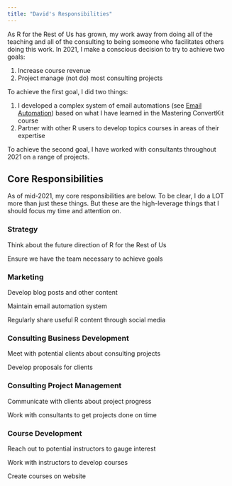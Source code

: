 ```yaml
---
title: "David's Responsibilities"
---
```


As R for the Rest of Us has grown, my work away from doing all of the teaching and all of the consulting to being someone who facilitates others doing this work. In 2021, I make a conscious decision to try to achieve two goals:

1. Increase course revenue
2. Project manage (not do) most consulting projects

To achieve the first goal, I did two things: 

1. I developed a complex system of email automations (see [Email Automation](email-automations.html)) based on what I have learned in the Mastering ConvertKit course
2. Partner with other R users to develop topics courses in areas of their expertise

To achieve the second goal, I have worked with consultants throughout 2021 on a range of projects. 

## Core Responsibilities

As of mid-2021, my core responsibilities are below. To be clear, I do a LOT more than just these things. But these are the high-leverage things that I should focus my time and attention on. 

### Strategy

Think about the future direction of R for the Rest of Us

Ensure we have the team necessary to achieve goals

### Marketing

Develop blog posts and other content

Maintain email automation system

Regularly share useful R content through social media

### Consulting Business Development

Meet with potential clients about consulting projects

Develop proposals for clients

### Consulting Project Management

Communicate with clients about project progress

Work with consultants to get projects done on time

### Course Development

Reach out to potential instructors to gauge interest

Work with instructors to develop courses

Create courses on website